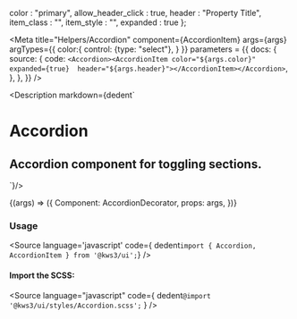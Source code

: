 
  color : "primary",
  allow_header_click : true,
  header : "Property Title",
  item_class : "",
  item_style : "",
  expanded : true
};

<Meta
  title="Helpers/Accordion"
  component={AccordionItem}
  args={args}
  argTypes={{
    color:{
      control: {type: "select"},
    }
  }}
  parameters = {{
      docs: {
        source: {
          code: `<Accordion><AccordionItem color="${args.color}" expanded={true}  header="${args.header}"></AccordionItem></Accordion>`,
        },
      },
    }}
/>

<Description markdown={dedent`
# Accordion
## Accordion component for toggling sections.
`}/>

<Canvas>
  <Story
  name="Accordion"
  args={args}
  >
  {(args) => ({
    Component: AccordionDecorator,
    props: args,        
  })}
  </Story>
</Canvas>

<ArgsTable story="Accordion" />

### Usage
<Source
  language='javascript'
  code={ dedent`import { Accordion, AccordionItem } from '@kws3/ui';`}
/>

#### Import the SCSS:
<Source
  language="javascript"
  code={
    dedent`@import '@kws3/ui/styles/Accordion.scss';`
  }
/>
